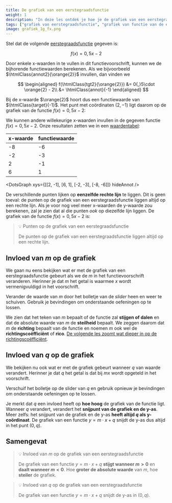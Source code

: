 ```yaml
---
title: De grafiek van een eerstegraadsfunctie
weight: 1
description: "In deze les ontdek je hoe je de grafiek van een eerstegraadsfunctie kan tekenen. Met behulp van oefeningen en interactieve illustraties leer je wat de invloed is van m en q op de grafiek van de functie."
tags: ["grafiek van eerstegraadsfunctie", "grafiek van functie van de eerste graad", "oefening", "invloed van m en q op de grafiek"]
image: grafiek_1g_fx.png
---
```




Stel dat de volgende [eerstegraadsfunctie](../intro) gegeven is:

$$
f(x) = 0{,}5x - 2
$$

Door enkele x-waarden in te vullen in dit functievoorschrift, kunnen we de bijhorende functiewaarden berekenen. Als we bijvoorbeeld $\htmlClass{annot2}{\orange{2}}$ invullen, dan vinden we

$$
\begin{aligned}
f(\htmlClass{tgt2}{\orange{2}}) &= 0{,}5\cdot \orange{2} - 2\\
&= \htmlClass{annot}{-1}
\end{aligned}
$$

Bij de x-waarde $\orange{2}$ hoort dus een functiewaarde van $\htmlClass{target}{-1}$. Het punt met coördinaten $(2, -1)$ ligt daarom op de grafiek van de functie $f(x) = 0{,}5x - 2$:


<OneDotGraph x={2} y={-1} />

We kunnen andere willekeurige x-waarden invullen in de gegeven functie $f(x) = 0{,}5x - 2$. Onze resultaten zetten we in een [waardentabel](../../functies/waardentabel):

| x-waarde | functiewaarde |
|----------|---------------|
| -8 | -6 |
| -2 | -3 |
| 2 | -1 |
| 6 | 1 |


<DotsGraph xys={[[2, -1], [6, 1], [-2, -3], [-8, -6]]} hideAnnot />

De verschillende punten lijken op **eenzelfde rechte lijn** te liggen. Dit is geen toeval: de punten op de grafiek van een eerstegraadsfunctie liggen altijd op een rechte lijn. Als je voor nog veel meer x-waarden de y-waarde zou berekenen, zal je zien dat al die punten *ook* op diezelfde lijn liggen. De grafiek van de functie $f(x) = 0{,}5x - 2$ is:


<Graph1G m={0.5} q={-2} />


> 💡 Punten op de grafiek van een eerstegraadsfunctie
>
> De punten op de grafiek van een eerstegraadsfunctie liggen altijd op een rechte lijn.

## Invloed van $m$ op de grafiek

We gaan nu eens bekijken wat er met de grafiek van een eerstegraadsfunctie gebeurt als we de $m$ in het functievoorschrift veranderen. Herinner je dat $m$ het getal is waarmee $x$ wordt vermenigvuldigd in het voorschrift.


<InteractGraph1G m={1} q={0} mSlider />

Verander de waarde van $m$ door het bolletje van de *slider* heen en weer te schuiven. Gebruik je bevindingen om onderstaande oefeningen op te lossen.


<InvloedM />

We zien dat het teken van $m$ bepaalt of de functie zal **stijgen of dalen** en dat de absolute waarde van $m$ de **steilheid** bepaalt. We zeggen daarom dat $m$ de **richting** bepaalt van de functie en noemen $m$ ook wel de **richtingscoëfficiënt** of **rico**. [De volgende les zoomt wat dieper in op de richtingscoëfficiënt](../rico).

## Invloed van $q$ op de grafiek

We bekijken nu ook wat er met de grafiek gebeurt wanneer $q$ van waarde verandert. Herinner je dat $q$ het getal is dat bij $mx$ wordt opgeteld in het voorschrift.

<InteractGraph1G m={1} q={0} mSlider qSlider />

Verschuif het bolletje op de slider van $q$ en gebruik opnieuw je bevindingen om onderstaande oefeningen op te lossen.

<InvloedQ />

Je merkt dat $q$ een invloed heeft op **hoe hoog** de grafiek van de functie ligt. Wanneer $q$ verandert, verandert het **snijpunt van de grafiek en de y-as**. Meer zelfs: het snijpunt van de grafiek en de y-as **heeft altijd $q$ als y-coördinaat**. De grafiek van een functie $y=m\cdot x + q$ snijdt de y-as dus altijd in het punt $(0, q)$.


## Samengevat

> 💡 Invloed van $m$ op de grafiek van een eerstegraadsfunctie
>
> De grafiek van een functie $y=m\cdot x + q$ **stijgt wanneer $m > 0$** en **daalt wanneer $m < 0$**. Hoe **groter de absolute waarde** van $m$, hoe **steiler** de grafiek.

> 💡 Invloed van $q$ op de grafiek van een eerstegraadsfunctie
>
> De grafiek van een functie $y=m\cdot x + q$ snijdt de y-as in $(0, q)$.

